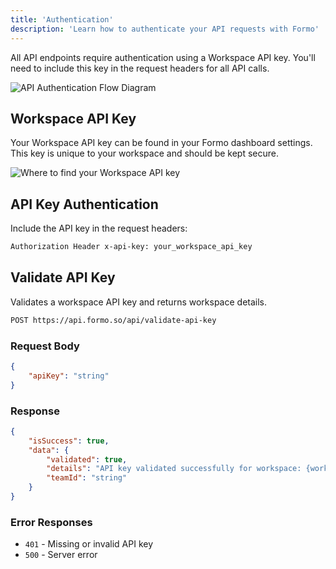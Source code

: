 ```yaml
---
title: 'Authentication'
description: 'Learn how to authenticate your API requests with Formo'
---
```


All API endpoints require authentication using a Workspace API key. You'll need to include this key in the request headers for all API calls.

<Frame>
	<img src="/images/auth-flow.png" alt="API Authentication Flow Diagram" />
</Frame>

## Workspace API Key

Your Workspace API key can be found in your Formo dashboard settings. This key is unique to your workspace and should be kept secure.

<Frame>
	<img
		src="/images/workspace-api-key.png"
		alt="Where to find your Workspace API key"
	/>
</Frame>

## API Key Authentication

Include the API key in the request headers:

```bash
Authorization Header x-api-key: your_workspace_api_key
```

## Validate API Key

Validates a workspace API key and returns workspace details.

```bash
POST https://api.formo.so/api/validate-api-key
```

### Request Body

```json
{
	"apiKey": "string"
}
```

### Response

```json
{
	"isSuccess": true,
	"data": {
		"validated": true,
		"details": "API key validated successfully for workspace: {workspace_name}",
		"teamId": "string"
	}
}
```

### Error Responses

-   `401` - Missing or invalid API key
-   `500` - Server error
